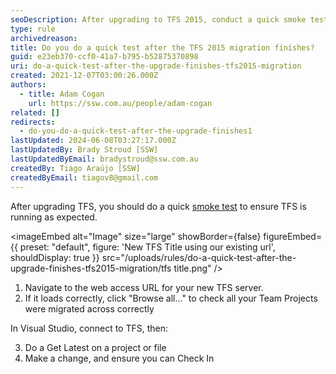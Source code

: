 ```yaml
---
seoDescription: After upgrading to TFS 2015, conduct a quick smoke test to ensure seamless functionality.
type: rule
archivedreason:
title: Do you do a quick test after the TFS 2015 migration finishes?
guid: e23eb370-ccf0-41a7-b795-b52875370898
uri: do-a-quick-test-after-the-upgrade-finishes-tfs2015-migration
created: 2021-12-07T03:00:26.000Z
authors:
  - title: Adam Cogan
    url: https://ssw.com.au/people/adam-cogan
related: []
redirects:
  - do-you-do-a-quick-test-after-the-upgrade-finishes1
lastUpdated: 2024-06-08T03:27:17.000Z
lastUpdatedBy: Brady Stroud [SSW]
lastUpdatedByEmail: bradystroud@ssw.com.au
createdBy: Tiago Araújo [SSW]
createdByEmail: tiagov8@gmail.com
---
```


After upgrading TFS, you should do a quick [smoke test](http://en.wikipedia.org/wiki/Smoke_testing) to ensure TFS is running as expected.

<imageEmbed
  alt="Image"
  size="large"
  showBorder={false}
  figureEmbed={{
    preset: "default",
    figure: 'New TFS Title using our existing url',
    shouldDisplay: true
  }}
  src="/uploads/rules/do-a-quick-test-after-the-upgrade-finishes-tfs2015-migration/tfs title.png"
/>

1. Navigate to the web access URL for your new TFS server.
2. If it loads correctly, click "Browse all..." to check all your Team Projects were migrated across correctly

In Visual Studio, connect to TFS, then:

3. Do a Get Latest on a project or file
4. Make a change, and ensure you can Check In
